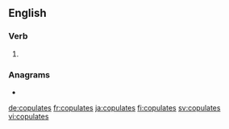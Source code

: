 {{also|copulâtes}}
==English==

===Verb===
{{head|en|verb form}}

# {{en-third-person singular of|copulate}}

===Anagrams===
* {{l|en|outplaces}}

[[de:copulates]]
[[fr:copulates]]
[[ja:copulates]]
[[fi:copulates]]
[[sv:copulates]]
[[vi:copulates]]